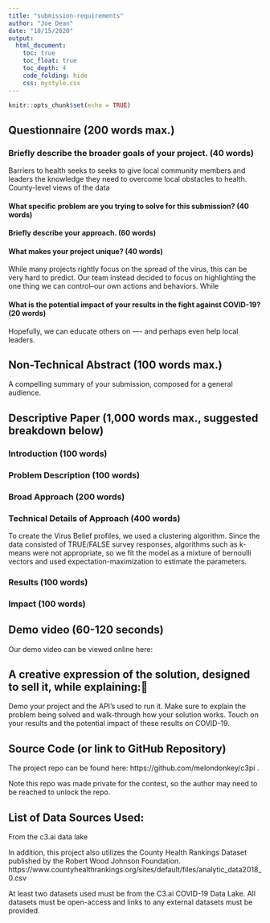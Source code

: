 ```yaml
---
title: "submission-requirements"
author: "Joe Dean"
date: "10/15/2020"
output: 
  html_document:
    toc: true
    toc_float: true
    toc_depth: 4
    code_folding: hide
    css: mystyle.css
---
```


```r
knitr::opts_chunk$set(echo = TRUE)
```

## Questionnaire (200 words max.)

### Briefly describe the broader goals of your project. (40 words)

Barriers to health seeks to seeks to give local community members and leaders the knowledge they need to overcome local obstacles to health.  County-level views of the data 

#### What specific problem are you trying to solve for this submission? (40 words)

#### Briefly describe your approach. (60 words)


#### What makes your project unique? (40 words)

While many projects rightly focus on the spread of the virus, this can be very hard to predict.  Our team instead decided to focus on highlighting the one thing we can control--our own actions and behaviors.  While 

#### What is the potential impact of your results in the fight against COVID-19? (20 words)

Hopefully, we can educate others on ---- and perhaps even help local leaders.  

## Non-Technical Abstract (100 words max.)

A compelling summary of your submission, composed for a general audience.

## Descriptive Paper (1,000 words max., suggested breakdown below)

### Introduction (100 words)

### Problem Description (100 words)

### Broad Approach (200 words)

### Technical Details of Approach (400 words)

To create the Virus Belief profiles, we used a clustering algorithm.  Since the data consisted of TRUE/FALSE survey responses, algorithms such as k-means were not appropriate, so we fit the model as a mixture of bernoulli vectors and used expectation-maximization to estimate the parameters.  

### Results (100 words)



### Impact (100 words)


## Demo video (60-120 seconds)

Our demo video can be viewed online here: 


## A creative expression of the solution, designed to sell it, while explaining:

Demo your project and the API’s used to run it.
Make sure to explain the problem being solved and walk-through how your solution works.
Touch on your results and the potential impact of these results on COVID-19.

## Source Code (or link to GitHub Repository)

The project repo can be found here: https://github.com/melondonkey/c3pi .

Note this repo was made private for the contest, so the author may need to be reached to unlock the repo.  

## List of Data Sources Used:

From the c3.ai data lake

In addition, this project also utilizes the County Health Rankings Dataset published by the Robert Wood Johnson Foundation.  https://www.countyhealthrankings.org/sites/default/files/analytic_data2018_0.csv



At least two datasets used must be from the C3.ai COVID-19 Data Lake.
All datasets must be open-access and links to any external datasets must be provided.